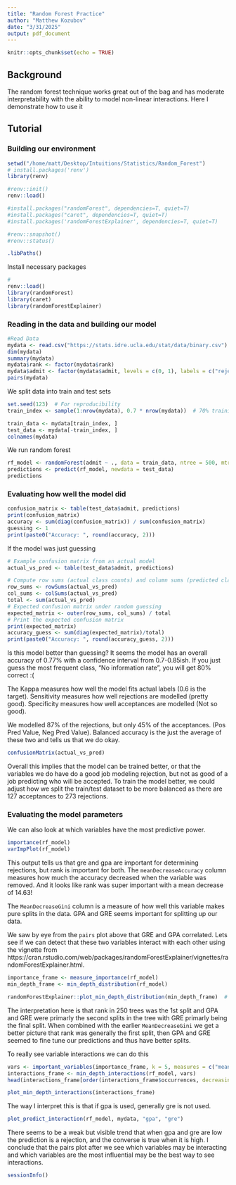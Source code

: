 ```yaml
---
title: "Random Forest Practice"
author: "Matthew Kozubov"
date: "3/31/2025"
output: pdf_document
---
```


```r
knitr::opts_chunk$set(echo = TRUE)
```

## Background
The random forest technique works great out of the bag and has moderate interpretability with the ability to model non-linear interactions. Here I demonstrate how to use it 

## Tutorial
### Building our environment
```r
setwd("/home/matt/Desktop/Intuitions/Statistics/Random_Forest")
# install.packages('renv')
library(renv)

#renv::init()
renv::load()

#install.packages("randomForest", dependencies=T, quiet=T)
#install.packages("caret", dependencies=T, quiet=T)
#install.packages('randomForestExplainer', dependencies=T, quiet=T)

#renv::snapshot()
#renv::status()

.libPaths()
```

Install necessary packages
```r
#
renv::load()
library(randomForest)
library(caret)
library(randomForestExplainer)
```
### Reading in the data and building our model
```r
#Read Data
mydata <- read.csv("https://stats.idre.ucla.edu/stat/data/binary.csv")
dim(mydata)
summary(mydata)
mydata$rank <- factor(mydata$rank)
mydata$admit <- factor(mydata$admit, levels = c(0, 1), labels = c("reject", "accept"))
pairs(mydata)
```
We split data into train and test sets
```r
set.seed(123)  # For reproducibility
train_index <- sample(1:nrow(mydata), 0.7 * nrow(mydata))  # 70% training data

train_data <- mydata[train_index, ]
test_data <- mydata[-train_index, ]
colnames(mydata)

```
We run random forest
```r
rf_model <- randomForest(admit ~ ., data = train_data, ntree = 500, mtry = 2, importance = TRUE)
predictions <- predict(rf_model, newdata = test_data)
predictions

```
### Evaluating how well the model did
```r
confusion_matrix <- table(test_data$admit, predictions)
print(confusion_matrix)
accuracy <- sum(diag(confusion_matrix)) / sum(confusion_matrix)
guessing <- 1
print(paste0("Accuracy: ", round(accuracy, 2)))
```

If the model was just guessing
```r
# Example confusion matrix from an actual model
actual_vs_pred <- table(test_data$admit, predictions)

# Compute row sums (actual class counts) and column sums (predicted class counts)
row_sums <- rowSums(actual_vs_pred)
col_sums <- colSums(actual_vs_pred)
total <- sum(actual_vs_pred)
# Expected confusion matrix under random guessing
expected_matrix <- outer(row_sums, col_sums) / total
# Print the expected confusion matrix
print(expected_matrix)
accuracy_guess <- sum(diag(expected_matrix)/total)
print(paste0("Accuracy: ", round(accuracy_guess, 2)))
```

Is this model better than guessing? It seems the model has an overall accuracy of 0.77% with a confidence interval from 0.7-0.85ish. If you just guess the most frequent class, "No information rate", you will get 80% correct :(

The Kappa measures how well the model fits actual labels (0.6 is the target). Sensitivity measures how well rejections are modelled (pretty good). Specificity measures how well acceptances are modelled (Not so good). 

We modelled 87% of the rejections, but only 45% of the acceptances. (Pos Pred Value, Neg Pred Value). Balanced accuracy is the just the average of these two and tells us that we do okay.
```r
confusionMatrix(actual_vs_pred)
```

Overall this implies that the model can be trained better, or that the variables we do have do a good job modeling rejection, but not as good of a job predicting who will be accepted. To train the model better, we could adjust how we split the train/test dataset to be more balanced as there are 127 acceptances to 273 rejections.

### Evaluating the model parameters
We can also look at which variables have the most predictive power.

```r
importance(rf_model)
varImpPlot(rf_model)

```
This output tells us that gre and gpa are important for determining rejections, but rank is important for both. The `meanDecreaseAccuracy` column measures how much the accuracy decreased when the variable was removed. And it looks like rank was super important with a mean decrease of 14.63! 

The `MeanDecreaseGini` column is a measure of how well this variable makes pure splits in the data. GPA and GRE seems important for splitting up our data.

We saw by eye from the `pairs` plot above that GRE and GPA correlated. Lets see if we can detect that these two variables interact with each other using the vignette from https://cran.rstudio.com/web/packages/randomForestExplainer/vignettes/randomForestExplainer.html.
```r
importance_frame <- measure_importance(rf_model)
min_depth_frame <- min_depth_distribution(rf_model)
```

```r
randomForestExplainer::plot_min_depth_distribution(min_depth_frame)  # Shows variable importance at different depths

```

The interpretation here is that rank in 250 trees was the 1st split and GPA and GRE were primarly the second splits in the tree with GRE primarly being the final split. When combined with the earlier `MeanDecreaseGini` we get a better picture that rank was generally the first split, then GPA and GRE seemed to fine tune our predictions and thus have better splits.

To really see variable interactions we can do this

```r
vars <- important_variables(importance_frame, k = 5, measures = c("mean_min_depth", "no_of_trees"))
interactions_frame <- min_depth_interactions(rf_model, vars)
head(interactions_frame[order(interactions_frame$occurrences, decreasing = TRUE), ])

```

```r
plot_min_depth_interactions(interactions_frame)
```

The way I interpret this is that if gpa is used, generally gre is not used. 

```r
plot_predict_interaction(rf_model, mydata, "gpa", "gre")
```
There seems to be a weak but visible trend that when gpa and gre are low the prediction is a rejection, and the converse is true when it is high. I conclude that the pairs plot after we see which variables may be interacting and which variables are the most influential may be the best way to see interactions. 


```r
sessionInfo()
```